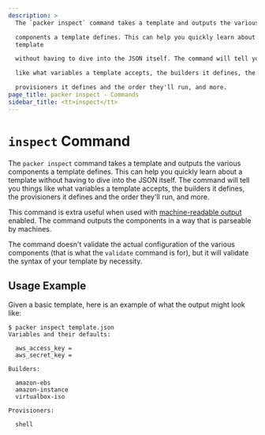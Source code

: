 ```yaml
---
description: >
  The `packer inspect` command takes a template and outputs the various

  components a template defines. This can help you quickly learn about a
  template

  without having to dive into the JSON itself. The command will tell you things

  like what variables a template accepts, the builders it defines, the

  provisioners it defines and the order they'll run, and more.
page_title: packer inspect - Commands
sidebar_title: <tt>inspect</tt>
---
```


# `inspect` Command

The `packer inspect` command takes a template and outputs the various
components a template defines. This can help you quickly learn about a template
without having to dive into the JSON itself. The command will tell you things
like what variables a template accepts, the builders it defines, the
provisioners it defines and the order they'll run, and more.

This command is extra useful when used with [machine-readable
output](/docs/commands) enabled. The command outputs the components
in a way that is parseable by machines.

The command doesn't validate the actual configuration of the various components
(that is what the `validate` command is for), but it will validate the syntax
of your template by necessity.

## Usage Example

Given a basic template, here is an example of what the output might look like:

```shell-session
$ packer inspect template.json
Variables and their defaults:

  aws_access_key =
  aws_secret_key =

Builders:

  amazon-ebs
  amazon-instance
  virtualbox-iso

Provisioners:

  shell
```
